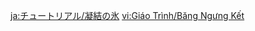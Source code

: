 {{Tutorial
|title    = Condensed Ice
|subtitle = Combat Knowledge
|type     = Adventure
|icon     = Icon Tutorial Combat.png
|about    = Condensed Ice
|image1   = Tutorial Adventure Condensed Ice.png
|text1    = When afflicted with "Condensed Ice," your character's {{Color|help|Stamina consumption will be increased}}. If you can remove the Cryo attribute from the character through an {{Color|help|Elemental Reaction}}, then this debuff will no longer apply.
|sort     = 6011
}}
<noinclude>
<!-- interwikis -->
[[ja:チュートリアル/凝結の氷]]
[[vi:Giáo Trình/Băng Ngưng Kết]]
</noinclude>